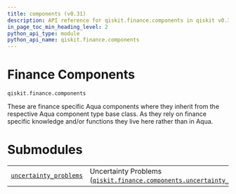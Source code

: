 ```yaml
---
title: components (v0.31)
description: API reference for qiskit.finance.components in qiskit v0.31
in_page_toc_min_heading_level: 2
python_api_type: module
python_api_name: qiskit.finance.components
---
```


<span id="module-qiskit.finance.components" />

<span id="qiskit-finance-components" />

<span id="finance-components-qiskit-finance-components" />

# Finance Components

`qiskit.finance.components`

These are finance specific Aqua components where they inherit from the respective Aqua component type base class. As they rely on finance specific knowledge and/or functions they live here rather than in Aqua.

# Submodules

|                                                                                                                                                                                 |                                                                                                                                                                                                                                  |
| ------------------------------------------------------------------------------------------------------------------------------------------------------------------------------- | -------------------------------------------------------------------------------------------------------------------------------------------------------------------------------------------------------------------------------- |
| [`uncertainty_problems`](qiskit.finance.components.uncertainty_problems#module-qiskit.finance.components.uncertainty_problems "qiskit.finance.components.uncertainty_problems") | Uncertainty Problems ([`qiskit.finance.components.uncertainty_problems`](qiskit.finance.components.uncertainty_problems#module-qiskit.finance.components.uncertainty_problems "qiskit.finance.components.uncertainty_problems")) |

